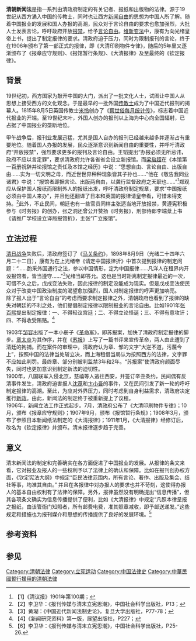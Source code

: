 {{多個問題|
{{orphan|time=2014-12-06T15:09:10+00:00}}
{{copypaste}}
{{review|time=2014-12-06T15:09:10+00:00}}
}}
'''清朝新闻法'''是指一系列由清政府制定的有关记者、报纸和出版物的法律。源于19世纪从西方涌入中国的传教士，同时也让西方[[新闻自由|新闻自由]]的思想为中国人所了解。随着中国报业的发展和国人办报的高潮，民众对于言论自由的要求也愈加强烈，大批人士发表言论，呼吁政府开放[[报禁|报禁]]，给予[[言论自由|言论自由]]。[[维新变法|维新变法]]中，康有为向光绪皇帝上书，提出了制定报律的要求。清政府迫于压力，同时为限制报刊的言论，终于在1906年颁布了第一部正式的报律，即《大清印刷物件专律》，随后的5年里又逐渐颁布了《报章应守规则》、《报馆暂行条规》、《大清报律》及至最终的《钦定报律》。

== 背景 ==
19世纪初，西方国家为敲开中国的大门，派出了一批文化人士，试图让中国人从思想上接受西方的文化观念。于是最早的一批外国[[传教士|传教士]]成为了中国近代报刊的揭幕人。1815年8月5日英国传教士[[米怜|米怜]]创办了《[[察世俗每月统计传|察世俗每月统计传]]》，标志着中国近代报业的开端。至19世纪末叶，外国人创办的报刊以上海为中心向全国辐射，已占据了中国报业的垄断地位。

甲午战争后，报刊业发展迅猛，尤其是国人自办的报刊已经越来越多并逐渐占有重要地位。随着国人办报的发展，民众逐渐意识到新闻自由的重要性，并呼吁清政府“开放报禁”，强烈要求更多的报刊及言论自由。王韬提出“办报必须无所忌讳，政府不应以言定罪”，要求清政府允许各省省会设立新报馆。而[[梁启超|梁启超]]在《本馆第一百册祝辞并论报馆之责任及本馆之经历》中说：“思想自由、言论自由、出版自由……实为一切文明之母，而近世世界种种现象皆其子孙也……”他在《敬告我同业诸君》中说：“报馆者即据言论、出版两自由，以龚行监督政府之天职也……”<ref>【1】《清议报》1901年第100期；</ref>郑观应从保护国人报纸而限制外人的报纸出发，呼吁清政府制定规章，要求“中国报纸必须由中国人来办”，并且他还翻译了日本和英国的报律请皇帝看，可惜未得支持。<ref>【2】李卫华：《报刊传媒与清末立宪思潮》，中国社会科学出版社，P13；</ref>此外，不止民间，朝廷也有一些官员同样主张适当地开放报禁，黄遵宪积极参与《时务报》的创办，张之洞还曾公开赞扬《时务报》，刑部侍郎李端棻上书《请推广学校设立译局报馆折》，主张“广立报馆”。

==立法过程==
[[清日战争|清日战争]]失败后，清政府签订了《[[马关条约|马关条约]]》，1898年8月9日（光绪二十四年六月二十二日），康有为在上光绪帝《请定中国报律折》中首次提到报律的制定问题：“……酌采外国通行之法，参以中国情形，定为中国报律……凡洋人在租界内开设报馆者，皆当遵守……”<ref>【3】黄瑚：《中国近代新闻法制史论》，复旦大学出版社，P77-78；</ref>光绪当即答允。这也是当时距离制定报律最近的一次，可惜不久之后，戊戌变法失败，因此报律的制定没能成为现实。但是戊戌变法使民众对于改变中国政治制度的渴望愈加强烈，国人对制定报律的呼声更加响亮。<br />

除了报人出于“言论自由”的考虑而要求制定报律之外，清朝政府也看到了报律的缺失对朝廷的不利之处，他们提倡制定报律以限制报业的言论自由。比如1901年[[张百熙|张百熙]]提出制定报律：一、不得轻议宫廷；二、不得立论怪诞；三、不得有意攻讦；四、不得收受贿赂。<ref>【4】《新闻研究资料》第一版，展望出版社，P227；</ref>

1903年[[邹容|邹容]]出版了一本小册子《[[革命军|革命军]]》，即苏报案，加快了清政府制定报律的脚步。[[章太炎|章太炎]]为其作序，并在《[[苏报|苏报]]》上写了一篇书评来宣传革命，两人由此遭到了清廷的拘捕。而在案件的审理中，清政府认为章、邹的文字“大逆不道，污蔑今上”，按照中国的法律当处斩立决，而上海租借当局认为按照西方的法律，文字罪不应如此判罚。最终章、邹分别被判监禁3年和2年。“苏报案”使清政府颜面尽失，同时也更加意识到制定新法的迫切性。<br />1900年，八国联军入侵北京，慈禧等人逃往西安，并签订辛丑条约，民间偶有反清事件发生，清政府迫害报人[[沈荩|沈荩]]和[[卞小吾|卞小吾]]的事件，又在民间引发了新一轮的呼吁制定报律的高潮。至此，为应对外界压力，同时考虑到自身利益需求，清政府决定推行[[清末新政|新政]]。由此，新闻法的制定终于被重新提上了议程。<br />

1906年，新闻立法工作正式起步。7月，清政府公布了《大清印刷物件专律》；10月，颁布《报章应守规则》；1907年9月，颁布《报馆暂行条规》；1908年3月，颁布了参照日本新闻纸法制定的《大清报律》；1911年1月，《大清报律》经修订后，改名为《钦定报律》并颁布。清末报律逐步趋于完善。

==意义==

清末新闻法的制定和完善确实在各方面促进了中国报业的发展。从报律的条文来看，它对报业及报人的一些权利予以了法律上的确认和保障。比如在报刊创办权方面，《钦定宪法大纲》中规定“臣民法律范围内，所有言论、著作、出版及集会、结社等事，均准其自由。” 并且在各报律中对办报人的要求也并不苛刻，这使得办报人的基本自由权利有了法律的保障。另外，报律虽然没有明确提出“信息传播”，但其各项条文确实为信息传播提供了便利，比如《大清报律》中规定“凡照本律呈报之报纸，由该管衙门知照者，所有邮费电费，准其照章减收，即予邮送递发。”这些规定和措施也为报刊媒介和思想的传播提供了良好的发展环境。<ref>【6】李卫华：《报刊传媒与清末立宪思潮》，中国社会科学出版社，P25-26.</ref><br />

{{or|从大的方面来说，清政府引进西方思想，为新闻业提供了“法”，使其“有法可依”。尽管清政府制定新闻法的出发点是为了限制报业，并且在新闻法出台后的几年里并未严格“依法”，其报律内容也未涉及到洋人办报，但不可否认的是，正是报律对报刊法律地位的确定、言论自由权利的赋予、信息传播条件的提供，才使得清末报刊业迅速发展，由此也为各种思潮和观念的传播提供了依托。}}

== 参考资料==
{{reflist}}
==参见==
{{wikisource|新聞記者法 (民國32年9月)}}
{{wikisource|大清印刷物专律}}

[[Category:清朝法律|Category:清朝法律]]
[[Category:立宪运动|Category:立宪运动]]
[[Category:中国法律史|Category:中国法律史]]
[[Category:中華民國暫行援用的清朝法律|Category:中華民國暫行援用的清朝法律]]